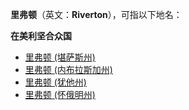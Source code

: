 '''里弗顿'''（英文：'''Riverton'''），可指以下地名：

'''在美利坚合众国'''
* [[里弗顿_(堪萨斯州)|里弗顿 (堪萨斯州)]]
* [[里弗顿_(内布拉斯加州)|里弗顿 (内布拉斯加州)]]
* [[里弗顿_(犹他州)|里弗顿 (犹他州)]]
* [[里弗顿_(怀俄明州)|里弗顿 (怀俄明州)]]

{{disambig|cat=三字地名消歧義}}